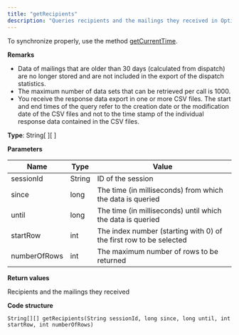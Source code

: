 ```yaml
---
title: "getRecipients"
description: "Queries recipients and the mailings they received in Optimizely Campaign."
---
```


To synchronize properly, use the method [getCurrentTime](/optimizely-campaign/docs/getcurrenttime).

**Remarks**

* Data of mailings that are older than 30 days (calculated from dispatch) are no longer stored and are not included in the export of the dispatch statistics.
* The maximum number of data sets that can be retrieved per call is 1000.
* You receive the response data export in one or more CSV files. The start and end times of the query refer to the creation date or the modification date of the CSV files and not to the time stamp of the individual response data contained in the CSV files.

**Type**: String\[ \]\[ \]

**Parameters**

| Name         | Type   | Value                                                              |
| ------------ | ------ | ------------------------------------------------------------------ |
| sessionId    | String | ID of the session                                                  |
| since        | long   | The time (in milliseconds) from which the data is queried          |
| until        | long   | The time (in milliseconds) until which the data is queried         |
| startRow     | int    | The index number (starting with 0) of the first row to be selected |
| numberOfRows | int    | The maximum number of rows to be returned                          |

**Return values**

Recipients and the mailings they received

**Code structure**

`String[][] getRecipients(String sessionId, long since, long until, int startRow, int numberOfRows)
`